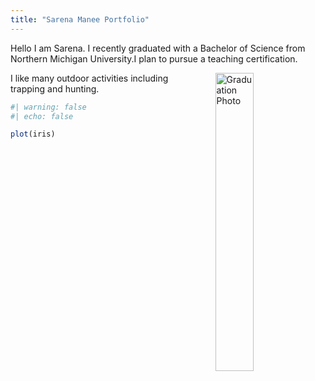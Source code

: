 ```yaml
---
title: "Sarena Manee Portfolio"
---
```

Hello I am Sarena. I recently graduated with a Bachelor of Science from Northern Michigan University.I plan to pursue a teaching certification.

![Graduation Photo](images/grad13.JPG){style="float:right; margin-left: 5%; fig-align:right; width:35%;" fig-alt="\"Historical ecosystems map of a large region in the western United States."}
I like many outdoor activities including trapping and hunting. 

```r
#| warning: false
#| echo: false

plot(iris)
```



